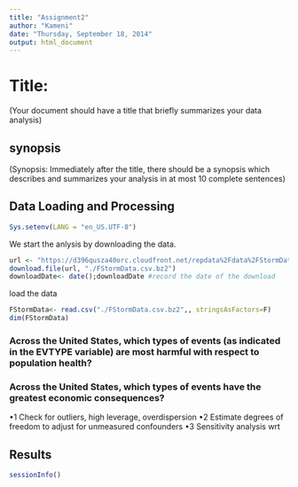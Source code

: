 ```yaml
---
title: "Assignment2"
author: "Kameni"
date: "Thursday, September 18, 2014"
output: html_document
---
```

# Title: 
(Your document should have a title that briefly summarizes your data analysis)


## synopsis
(Synopsis: Immediately after the title, there should be a synopsis which describes and summarizes your analysis in at most 10 complete sentences)


## Data Loading and  Processing
```r
Sys.setenv(LANG = "en_US.UTF-8")

```


 We start the anlysis by downloading the data.
```r
url <- "https://d396qusza40orc.cloudfront.net/repdata%2Fdata%2FStormData.csv.bz2"
download.file(url, "./FStormData.csv.bz2")
downloadDate<- date();downloadDate #record the date of the download

```


load the data
```r
FStormData<- read.csv("./FStormData.csv.bz2",, stringsAsFactors=F)
dim(FStormData)

```


### Across the United States, which types of events (as indicated in the EVTYPE variable) are most harmful with respect to population health?

### Across the United States, which types of events have the greatest economic consequences?
•1 Check for outliers, high leverage, overdispersion
•2 Estimate degrees of freedom to adjust for unmeasured confounders
•3 Sensitivity analysis wrt


## Results 

```r
sessionInfo()
```

